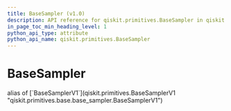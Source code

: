 ```yaml
---
title: BaseSampler (v1.0)
description: API reference for qiskit.primitives.BaseSampler in qiskit v1.0
in_page_toc_min_heading_level: 1
python_api_type: attribute
python_api_name: qiskit.primitives.BaseSampler
---
```


# BaseSampler

<Attribute id="qiskit.primitives.BaseSampler" isDedicatedPage={true} github="https://github.com/Qiskit/qiskit/tree/stable/1.0/qiskit/primitives/base/base_sampler.py#L35-L150">
  alias of [`BaseSamplerV1`](qiskit.primitives.BaseSamplerV1 "qiskit.primitives.base.base_sampler.BaseSamplerV1")
</Attribute>

